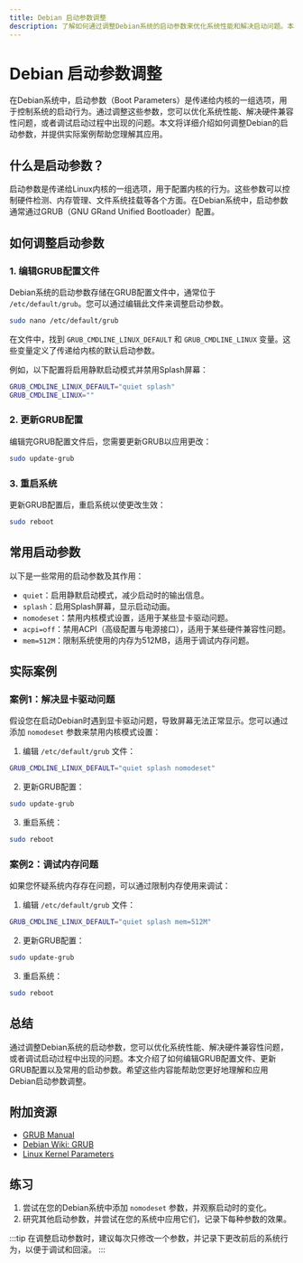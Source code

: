 ```yaml
---
title: Debian 启动参数调整
description: 了解如何通过调整Debian系统的启动参数来优化系统性能和解决启动问题。本文适合初学者，包含详细的步骤和实际案例。
---
```


# Debian 启动参数调整

在Debian系统中，启动参数（Boot Parameters）是传递给内核的一组选项，用于控制系统的启动行为。通过调整这些参数，您可以优化系统性能、解决硬件兼容性问题，或者调试启动过程中出现的问题。本文将详细介绍如何调整Debian的启动参数，并提供实际案例帮助您理解其应用。

## 什么是启动参数？

启动参数是传递给Linux内核的一组选项，用于配置内核的行为。这些参数可以控制硬件检测、内存管理、文件系统挂载等各个方面。在Debian系统中，启动参数通常通过GRUB（GNU GRand Unified Bootloader）配置。

## 如何调整启动参数

### 1. 编辑GRUB配置文件

Debian系统的启动参数存储在GRUB配置文件中，通常位于 `/etc/default/grub`。您可以通过编辑此文件来调整启动参数。

```bash
sudo nano /etc/default/grub
```

在文件中，找到 `GRUB_CMDLINE_LINUX_DEFAULT` 和 `GRUB_CMDLINE_LINUX` 变量。这些变量定义了传递给内核的默认启动参数。

例如，以下配置将启用静默启动模式并禁用Splash屏幕：

```bash
GRUB_CMDLINE_LINUX_DEFAULT="quiet splash"
GRUB_CMDLINE_LINUX=""
```

### 2. 更新GRUB配置

编辑完GRUB配置文件后，您需要更新GRUB以应用更改：

```bash
sudo update-grub
```

### 3. 重启系统

更新GRUB配置后，重启系统以使更改生效：

```bash
sudo reboot
```

## 常用启动参数

以下是一些常用的启动参数及其作用：

- `quiet`：启用静默启动模式，减少启动时的输出信息。
- `splash`：启用Splash屏幕，显示启动动画。
- `nomodeset`：禁用内核模式设置，适用于某些显卡驱动问题。
- `acpi=off`：禁用ACPI（高级配置与电源接口），适用于某些硬件兼容性问题。
- `mem=512M`：限制系统使用的内存为512MB，适用于调试内存问题。

## 实际案例

### 案例1：解决显卡驱动问题

假设您在启动Debian时遇到显卡驱动问题，导致屏幕无法正常显示。您可以通过添加 `nomodeset` 参数来禁用内核模式设置：

1. 编辑 `/etc/default/grub` 文件：

```bash
GRUB_CMDLINE_LINUX_DEFAULT="quiet splash nomodeset"
```

2. 更新GRUB配置：

```bash
sudo update-grub
```

3. 重启系统：

```bash
sudo reboot
```

### 案例2：调试内存问题

如果您怀疑系统内存存在问题，可以通过限制内存使用来调试：

1. 编辑 `/etc/default/grub` 文件：

```bash
GRUB_CMDLINE_LINUX_DEFAULT="quiet splash mem=512M"
```

2. 更新GRUB配置：

```bash
sudo update-grub
```

3. 重启系统：

```bash
sudo reboot
```

## 总结

通过调整Debian系统的启动参数，您可以优化系统性能、解决硬件兼容性问题，或者调试启动过程中出现的问题。本文介绍了如何编辑GRUB配置文件、更新GRUB配置以及常用的启动参数。希望这些内容能帮助您更好地理解和应用Debian启动参数调整。

## 附加资源

- [GRUB Manual](https://www.gnu.org/software/grub/manual/grub/)
- [Debian Wiki: GRUB](https://wiki.debian.org/Grub)
- [Linux Kernel Parameters](https://www.kernel.org/doc/html/latest/admin-guide/kernel-parameters.html)

## 练习

1. 尝试在您的Debian系统中添加 `nomodeset` 参数，并观察启动时的变化。
2. 研究其他启动参数，并尝试在您的系统中应用它们，记录下每种参数的效果。

:::tip
在调整启动参数时，建议每次只修改一个参数，并记录下更改前后的系统行为，以便于调试和回滚。
:::